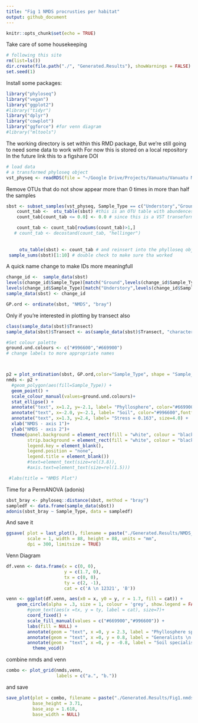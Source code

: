 ```yaml
---
title: "Fig 1 NMDS procrusties per habitat"
output: github_document
---
```


```r
knitr::opts_chunk$set(echo = TRUE)
```
Take care of some housekeeping 
```r
# following this site
rm(list=ls())
dir.create(file.path("./", "Generated.Results"), showWarnings = FALSE)
set.seed(1)
```
Install some packages:
```r
library("phyloseq")
library("vegan")
library("ggplot2")
#library("tidyr")
library("dplyr")
library("cowplot")
library("ggforce") #for venn diagram
#library("mltools")
```

The working directory is set within this RMD package, 
But we're still going to need some data to work with
For now this is stored on a local repository 
In the future link this to a figshare DOI
```r
# load data
# a transformed phyloseq object 
vst_physeq <- readRDS(file = "~/Google Drive/Projects/Vanuatu/Vanuatu Molecular/New_Analysis/R/vst_physeq_geog.rds")
```

Remove OTUs that do not show appear more than 0 times in more than half the samples
```r
sbst <- subset_samples(vst_physeq, Sample_Type == c("Understory","Ground"))
    count_tab <-  otu_table(sbst) #this is an OTU table with abundences for the OTUs subsetted above 
    count_tab[count_tab <= 0.0] <- 0.0 # since this is a VST transeformed dataset, we'll need to set negative values to zero

    count_tab <- count_tab[rowSums(count_tab)>1,]
   # count_tab <- decostand(count_tab, "hellinger")
    
    
     otu_table(sbst) <- count_tab # and reinsert into the phylloseq object 
 sample_sums(sbst)[1:10] # double check to make sure tha worked 
```
A quick name change to make IDs more meaningfull 
```r
change_id <-  sample_data(sbst)
levels(change_id$Sample_Type)[match("Ground",levels(change_id$Sample_Type))] <- "Soil"
levels(change_id$Sample_Type)[match("Understory",levels(change_id$Sample_Type))] <- "Phyllosphere"
sample_data(sbst) <- change_id

```

```r
GP.ord <- ordinate(sbst, "NMDS", "bray")
```
Only if you're interested in plotting by transect also 
```r
class(sample_data(sbst)$Transect)
sample_data(sbst)$Transect <- as(sample_data(sbst)$Transect, "character")
```

```r
#Set colour palette
ground.und.colours <- c("#996600","#669900")
# change labels to more appropriate names 



p2 = plot_ordination(sbst, GP.ord,color="Sample_Type", shape = "Sample_Type")
nmds <- p2 + 
  #geom_polygon(aes(fill=Sample_Type)) + 
  geom_point() + 
  scale_colour_manual(values=ground.und.colours)+
  stat_ellipse() +
  annotate("text", x=1.2, y=-2.1, label= "Phyllosphere", color="#669900",fontface="bold", size=4.0) +
  annotate("text", x=-2.0, y=-2.1, label= "Soil", color="#996600",fontface="bold", size=4.0) +
  annotate("text", x=1.3, y=2.4, label= "Stress = 0.163", size=4.0) +
  xlab("NMDS - axis 1")+
  ylab("NMDS - axis 2")+
  theme(panel.background = element_rect(fill = "white", colour = "black"),
        strip.background = element_rect(fill = "white", colour = "black"),
        legend.key = element_blank(),
        legend.position = "none",
        legend.title = element_blank())
        #text=element_text(size=rel(3.8)),
        #axis.text=element_text(size=rel(1.5)))

 #labs(title = "NMDS Plot")
```

Time for a PermANOVA (adonis)
```r
sbst_bray <- phyloseq::distance(sbst, method = "bray")
sampledf <- data.frame(sample_data(sbst))
adonis(sbst_bray ~ Sample_Type, data = sampledf)

```



And save it 
```r
ggsave( plot = last_plot(), filename = paste("./Generated.Results/NMDS_SoilPhyllosphere.pdf"), device = NULL, path = NULL,
        scale = 1, width = 88, height = 88, units = "mm", 
        dpi = 300, limitsize = TRUE)
```




Venn Diagram 
```r




df.venn <- data.frame(x = c(0, 0),
                      y = c(1.7, 0),
                      tx = c(0, 0),
                      ty = c(2, -1),
                      cat = c('A \n 12321', 'B'))

venn <- ggplot(df.venn, aes(x0 = x, y0 = y, r = 1.7, fill = cat)) +
    geom_circle(alpha = .3, size = 1, colour = 'grey', show.legend = FALSE) +
        #geom_text(aes(x =tx, y = ty, label = cat), size=7)+
        coord_fixed() +
        scale_fill_manual(values = c("#669900","#996600")) +
        labs(fill = NULL) +
        annotate(geom = "text", x =0, y = 2.3, label = "Phyllosphere specialists \n 2212", size = 4)+
        annotate(geom = "text", x =0, y = 0.8, label = "Generalists \n 1307", size = 4)+
        annotate(geom = "text", x =0, y = -0.8, label = "Soil specialists \n 2187", size = 4)+
          theme_void()
```

combine nmds and venn
```r
combo <- plot_grid(nmds,venn,
                   labels = c("a.", "b."))
```
and save
```r
save_plot(plot = combo, filename = paste("./Generated.Results/Fig1.nmds.pdf"),
          base_height = 3.71,
          base_asp = 1.618,
          base_width = NULL)
```

